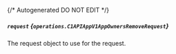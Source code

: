 {/* Autogenerated DO NOT EDIT  */}

##### `request` *{`operations.C1APIAppV1AppOwnersRemoveRequest`}*
The request object to use for the request.

<Collapsible openLabel={Labels.showProperties} closeLabel={Labels.hideProperties}>
  <C1APIAppV1AppOwnersRemoveRequest />
</Collapsible>


